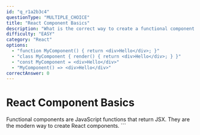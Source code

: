 ```yaml
---
id: "q_r1a2b3c4"
questionType: "MULTIPLE_CHOICE"
title: "React Component Basics"
description: "What is the correct way to create a functional component in React?"
difficulty: "EASY"
category: "React"
options:
  - "function MyComponent() { return <div>Hello</div>; }"
  - "class MyComponent { render() { return <div>Hello</div>; } }"
  - "const MyComponent = <div>Hello</div>"
  - "MyComponent() => <div>Hello</div>"
correctAnswer: 0
---
```


# React Component Basics

Functional components are JavaScript functions that return JSX. They are the modern way to create React components.
\`\`\`
